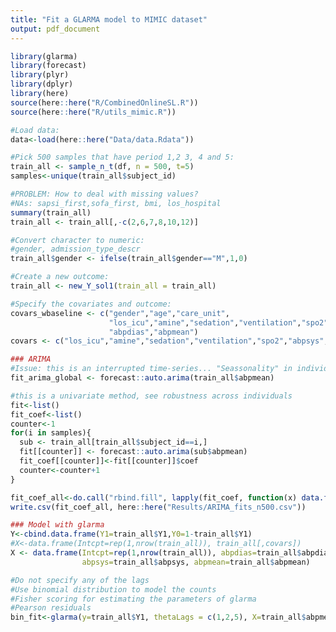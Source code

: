 ```yaml
---
title: "Fit a GLARMA model to MIMIC dataset"
output: pdf_document
---
```


```r
library(glarma)
library(forecast)
library(plyr)
library(dplyr)
library(here)
source(here::here("R/CombinedOnlineSL.R"))
source(here::here("R/utils_mimic.R"))
```

```r
#Load data:
data<-load(here::here("Data/data.Rdata"))

#Pick 500 samples that have period 1,2 3, 4 and 5:
train_all <- sample_n_t(df, n = 500, t=5)
samples<-unique(train_all$subject_id)

#PROBLEM: How to deal with missing values?
#NAs: sapsi_first,sofa_first, bmi, los_hospital
summary(train_all)
train_all <- train_all[,-c(2,6,7,8,10,12)]

#Convert character to numeric:
#gender, admission_type_descr
train_all$gender <- ifelse(train_all$gender=="M",1,0)

#Create a new outcome:
train_all <- new_Y_sol1(train_all = train_all)

#Specify the covariates and outcome:
covars_wbaseline <- c("gender","age","care_unit",
                      "los_icu","amine","sedation","ventilation","spo2","abpsys",
                      "abpdias","abpmean")
covars <- c("los_icu","amine","sedation","ventilation","spo2","abpsys","abpdias","abpmean")
```

```r
### ARIMA
#Issue: this is an interrupted time-series... "Seassonality" in individuals
fit_arima_global <- forecast::auto.arima(train_all$abpmean)

#this is a univariate method, see robustness across individuals
fit<-list()
fit_coef<-list()
counter<-1
for(i in samples){
  sub <- train_all[train_all$subject_id==i,]
  fit[[counter]] <- forecast::auto.arima(sub$abpmean)
  fit_coef[[counter]]<-fit[[counter]]$coef
  counter<-counter+1
}

fit_coef_all<-do.call("rbind.fill", lapply(fit_coef, function(x) data.frame(as.list(x))))
write.csv(fit_coef_all, here::here("Results/ARIMA_fits_n500.csv"))

### Model with glarma
Y<-cbind.data.frame(Y1=train_all$Y1,Y0=1-train_all$Y1)
#X<-data.frame(Intcpt=rep(1,nrow(train_all)), train_all[,covars])
X <- data.frame(Intcpt=rep(1,nrow(train_all)), abpdias=train_all$abpdias, 
                abpsys=train_all$abpsys, abpmean=train_all$abpmean)

#Do not specify any of the lags
#Use binomial distribution to model the counts
#Fisher scoring for estimating the parameters of glarma
#Pearson residuals 
bin_fit<-glarma(y=train_all$Y1, thetaLags = c(1,2,5), X=train_all$abpmean, type="Poi")


```

